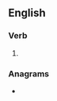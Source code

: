 {{also|latinise|latinisé}}
==English==

===Verb===
{{en-verb|Latinis}}

# {{standard spelling of|from=non-Oxford British spelling|Latinize|lang=en}}

===Anagrams===
* {{anagrams|en|Taliesin|alienist|anilites|litanies}}